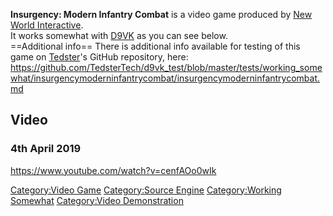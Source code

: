 <strong>Insurgency: Modern Infantry Combat</strong> is a video game produced by [[New World Interactive]].
<br />
It works somewhat with [[D9VK]] as you can see below.
<br />
==Additional info==
There is additional info available for testing of this game on [[User:Tedster|Tedster]]'s GitHub repository, here:
<br />
https://github.com/TedsterTech/d9vk_test/blob/master/tests/working_somewhat/insurgencymoderninfantrycombat/insurgencymoderninfantrycombat.md

==Video==
===4th April 2019===
<youtube>https://www.youtube.com/watch?v=cenfAOo0wIk</youtube>

[[Category:Video Game]]
[[Category:Source Engine]]
[[Category:Working Somewhat]]
[[Category:Video Demonstration]]
